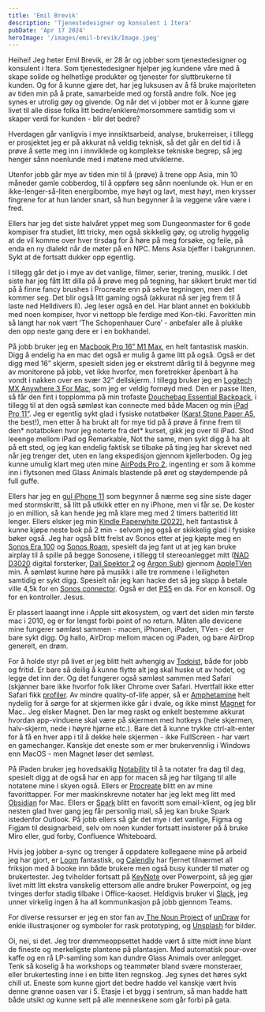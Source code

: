 ```yaml
---
title: 'Emil Brevik'
description: 'Tjenestedesigner og konsulent i Itera'
pubDate: 'Apr 17 2024'
heroImage: '/images/emil-brevik/Image.jpeg'
---
```










<Question1/>

Heihei! Jeg heter Emil Brevik, er 28 år og jobber som tjenestedesigner og konsulent i Itera. Som tjenestedesigner hjelper jeg kundene våre med å skape solide og helhetlige produkter og tjenester for sluttbrukerne til kunden. Og for å kunne gjøre det, har jeg luksusen av å få bruke majoriteten av tiden min på å prate, samarbeide med og forstå andre folk. Noe jeg synes er utrolig gøy og givende. Og når det vi jobber mot er å kunne gjøre livet til alle disse folka litt bedre/enklere/morsommere samtidig som vi skaper verdi for kunden - blir det bedre?

Hverdagen går vanligvis i mye innsiktsarbeid, analyse, brukerreiser, i tillegg er prosjektet jeg er på akkurat nå veldig teknisk, så det går en del tid i å prøve å sette meg inn i innviklede og komplekse tekniske begrep, så jeg henger sånn noenlunde med i møtene med utviklerne.

Utenfor jobb går mye av tiden min til å (prøve) å trene opp Asia, min 10 måneder gamle cobberdog, til å oppføre seg sånn noenlunde ok. Hun er en ikke-lenger-så-liten energibombe, mye høyt og lavt, mest høyt, men krysser fingrene for at hun lander snart, så hun begynner å la veggene våre være i fred.

Ellers har jeg det siste halvåret yppet meg som Dungeonmaster for 6 gode kompiser fra studiet, litt tricky, men også skikkelig gøy, og utrolig hyggelig at de vil komme over hver tirsdag for å høre på meg forsøke, og feile, på enda en ny dialekt når de møter på en NPC. Mens Asia bjeffer i bakgrunnen. Sykt at de fortsatt dukker opp egentlig.

I tillegg går det jo i mye av det vanlige, filmer, serier, trening, musikk. I det siste har jeg fått litt dilla på å prøve meg på tegning, har sikkert brukt mer tid på å finne fancy brushes i Procreate enn på selve tegningen, men det kommer seg. Det blir også litt gaming også (akkurat nå ser jeg frem til å laste ned Helldivers II). Jeg leser også en del. Har blant annet en bokklubb med noen kompiser, hvor vi nettopp ble ferdige med Kon-tiki. Favoritten min så langt har nok vært ‘The Schopenhauer Cure’ - anbefaler alle å plukke den opp neste gang dere er i en bokhandel.


<Question2/>

På jobb bruker jeg en [Macbook Pro 16” M1 Max](https://www.power.no/data-og-tilbehoer/pc-og-mac/baerbar-pc/apple-macbook-pro-2021-mk1a3ha-16-1-tb-stellargraa/p-1214929/store/1173/?gad_source=1&gclid=CjwKCAiAibeuBhAAEiwAiXBoJHInipj0POXUTTWr0YyGOtn0VZRuC7_AEEwbdFoh8dsQjjBYFNcAIRoCH7sQAvD_BwE&gclsrc=aw.ds), en helt fantastisk maskin. Digg å endelig ha en mac det også er mulig å game litt på også. Også er det digg med 16” skjerm, spesielt siden jeg er ekstremt dårlig til å begynne meg av monitorene på jobb, vet ikke hvorfor, men foretrekker åpenbart å ha vondt i nakken over en svær 32” dellskjerm. I tillegg bruker jeg en [Logitech MX Anywhere 3 For Mac](https://www.logitech.com/en-us/products/mice/mx-anywhere-3-mac.910-005899.html), som jeg er veldig fornøyd med. Den er passe liten, så får den fint i topplomma på min trofaste [Douchebag Essential Backpack](https://dbjourney.com/products/essential-backpack-17l-gneiss), i tillegg til at den også sømløst kan connecte med både Macen og min [iPad Pro 11”](https://www.apple.com/no/shop/buy-ipad/ipad-pro/11-tommers-skjerm-256gb-stellargrå-wifi). Jeg er egentlig sykt glad i fysiske notatbøker ([Karst Stone Paper A5](https://karstgoods.com/en-at/products/stone-paper-hardcover-notebook?Colour=Pinot&Page+Layout=Lined), the best!), men etter å ha brukt alt for mye tid på å prøve å finne frem til den* notatboken hvor jeg noterte fra det* kurset, gikk jeg over til iPad. Stod leeenge mellom iPad og Remarkable, Not the same, men sykt digg å ha alt på ett sted, og jeg kan endelig faktisk se tilbake på ting jeg har skrevet ned når jeg trenger det, uten en lang ekspedisjon gjennom kjellerboden. Og jeg kunne umulig klart meg uten mine [AirPods Pro 2](https://www.apple.com/no/airpods-pro/), ingenting er som å komme inn i flytsonen med Glass Animals blastende på øret og støydempende på full guffe.

Ellers har jeg en [gul iPhone 11](https://www.elkjop.no/product/mobil-nettbrett-og-smartklokker/mobiltelefon/iphone-11-128-gb-gul/52762) som begynner å nærme seg sine siste dager med stormskritt, så litt på utkikk etter en ny iPhone, men vi får se. De koster jo en million, så kan hende jeg må klare meg med 2 timers batteritid litt lenger. Ellers elsker jeg min [Kindle Paperwhite (2022)](https://www.power.no/data-og-tilbehoer/nettbrett-og-tilbehoer/lesebrett/amazon-kindle-paperwhite-5-11th-gen-8-gb-svart-68-lesebrett/p-1450841/), helt fantastisk å kunne kjøpe neste bok på 2 min - selvom jeg også er skikkelig glad i fysiske bøker også. Jeg har også blitt frelst av Sonos etter at jeg kjøpte meg en [Sonos Era 100](https://www.sonos.com/en/shop/era-100) og [Sonos Roam](https://www.sonos.com/en/shop/roam), spesielt da jeg fant ut at jeg kan bruke airplay til å spille på begge Sonosene, i tillegg til stereoanlegget mitt ([NAD D3020](https://www.hifiklubben.no/nad-d3020-v2-forsterker-med-bluetooth/nadd3020v2bk/?gad_source=1&gclid=CjwKCAiAibeuBhAAEiwAiXBoJCrFcCTjXinP3YauI14m1-jrDjCy5tXA1p_ySvSN2OOt2cH9cN0GuRoCjmMQAvD_BwE) digital forsterker, [Dalí Spektor 2](https://www.hifiklubben.no/dali-spektor-2-kompakt-hoeyttaler/dalispektor2wh/?gad_source=1&gclid=CjwKCAiAibeuBhAAEiwAiXBoJG6BigO4C8Wc2xJ3OEfsjKVlGhLpa9yS8M4fIriFS9D-I6-P-TRbehoCrvQQAvD_BwE)  og [Argon Sub](https://www.hifiklubben.no/argon-audio-malmo-sub-8-subwoofer/argmalmosub8bk/?q=argon%20sub)) gjennom [AppleTVen](https://www.apple.com/apple-tv-4k/) min. Å sømløst kunne høre på musikk i alle tre rommene i leiligheten samtidig er sykt digg. Spesielt når jeg kan hacke det så jeg slapp å betale ville 4,5k for en [Sonos connector](https://www.hifiklubben.no/sonos-port-musikkstreamer/sonportbk/?gad_source=1&gclid=CjwKCAiArLyuBhA7EiwA-qo80EfFjpk1cLw7g0mt58tCPHgHUKHacuz7dT48NAG5LRpKtY0ftJUnZRoCeS8QAvD_BwE). Også er det [PS5](https://www.elkjop.no/gaming/spillkonsoller-og-tilbehor/playstation/playstation-spillkonsoll/playstation-5-ps5?gad_source=1&gclid=CjwKCAiAibeuBhAAEiwAiXBoJLgDHwRGvRd6hYDgO0toWdyPGCU9pRU5TypNQ2kpjAgO_rlZ8dFLOhoCt5wQAvD_BwE) en da. For en konsoll. Og for en kontroller. Jesus.

<Question3/>

Er plassert laaangt inne i Apple sitt økosystem, og vært det siden min første mac i 2010, og er for lengst forbi point of no return. Måten alle devicene mine fungerer sømløst sammen -  macen, iPhonen, iPaden, TVen - det er bare sykt digg. Og hallo, AirDrop mellom macen og iPaden, og bare AirDrop generelt, en drøm.

For å holde styr på livet er jeg blitt helt avhengig av [Todoist](todoist.com), både for jobb og fritid. Er bare så deilig å kunne flytte alt jeg skal huske ut av hodet, og legge det inn der. Og det fungerer også sømløst sammen med Safari (skjønner bare ikke hvorfor folk liker Chrome over Safari. Hvertfall ikke etter Safari fikk [profiler](https://support.apple.com/en-us/105100). Av mindre quality-of-life apper, så er [Amphetamine](https://apps.apple.com/us/app/amphetamine/id937984704?mt=12) helt nydelig for å sørge for at skjermen ikke går i dvale, og ikke minst [Magnet](https://magnet.crowdcafe.com) for Mac.. Jeg elsker Magnet. Den lar meg raskt og enkelt bestemme akkurat hvordan app-vinduene skal være på skjermen med hotkeys (hele skjermen, halv-skjerm, nede i høyre hjørne etc.). Bare det å kunne trykke ctrl-alt-enter for å få en hver app i til å dekke hele skjermen - ikke FullScreen - har vært en gamechanger. Kanskje det eneste som er mer brukervennlig i Windows enn MacOS - men Magnet løser det sømløst.

På iPaden bruker jeg hovedsaklig [Notability](https://notability.com) til å ta notater fra dag til dag, spesielt digg at de også har en app for macen så jeg har tilgang til alle notatene mine i skyen også. Ellers er [Procreate](https://procreate.com) blitt en av mine favorittapper. For mer maskinskrevne notater har jeg lekt meg litt med [Obsidian](https://obsidian.md) for Mac. Ellers er [Spark](https://sparkmailapp.com) blitt en favoritt som email-klient, og jeg blir nesten glad hver gang jeg får personlig mail, så jeg kan bruke Spark istedenfor Outlook. På jobb ellers så går det mye i det vanlige, Figma og Figjam til designarbeid, selv om noen kunder fortsatt insisterer på å bruke Miro eller, gud forby, Confluence Whiteboard.

Hvis jeg jobber a-sync og trenger å oppdatere kollegaene mine på arbeid jeg har gjort, er [Loom](https://www.loom.com) fantastisk, og [Calendly](https://calendly.com) har fjernet tilnærmet all friksjon med å booke inn både brukere men også busy kunder til møter og brukertester. Jeg tviholder fortsatt på [KeyNote](https://www.apple.com/keynote/) over Powerpoint, så jeg gjør livet mitt litt ekstra vanskelig ettersom alle andre bruker Powerpoint, og jeg tvinges derfor stadig  tilbake i Office-kaoset. Heldigvis bruker vi [Slack](https://slack.com/intl/en-gb/), jeg unner virkelig ingen å ha all kommunikasjon på jobb gjennom Teams.

For diverse ressurser er jeg en stor fan av[ The Noun Project](https://thenounproject.com/) of [unDraw](https://undraw.co/) for enkle illustrasjoner og symboler for rask prototyping, og [Unsplash](https://unsplash.com/) for bilder.

<Question4/>

Oi, nei, si det. Jeg tror drømmeoppsettet hadde vært å sitte midt inne blant de fineste og merkeligste plantene på plantasjen. Med automatisk pour-over kaffe og en rå LP-samling som kan dundre Glass Animals over anlegget. Tenk så koselig å ha workshops og teammøter bland svære monsteraer, eller brukertesting inne i en bitte liten regnskog. Jeg synes det høres sykt chill ut. Eneste som kunne gjort det bedre hadde vel kanskje vært hvis denne grønne oasen var i 5. Etasje i et bygg i sentrum, så man hadde hatt både utsikt _og_ kunne sett på alle menneskene som går forbi på gata.